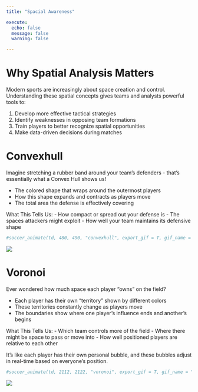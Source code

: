 ```yaml
---
title: "Spacial Awareness"

execute:
  echo: false
  message: false
  warning: false

---
```


# Why Spatial Analysis Matters

Modern sports are increasingly about space creation and control. Understanding these spatial concepts gives teams and analysts powerful tools to:

1.  Develop more effective tactical strategies
2.  Identify weaknesses in opposing team formations
3.  Train players to better recognize spatial opportunities
4.  Make data-driven decisions during matches

# Convexhull

Imagine stretching a rubber band around your team's defenders - that's essentially what a Convex Hull shows us!

-   The colored shape that wraps around the outermost players
-   How this shape expands and contracts as players move
-   The total area the defense is effectively covering

What This Tells Us: - How compact or spread out your defense is - The spaces attackers might exploit - How well your team maintains its defensive shape

```r
#soccer_animate(td, 480, 490, "convexhull", export_gif = T, gif_name = "convexhull.gif")
```
![](convexhull.gif.gif)


# Voronoi

Ever wondered how much space each player "owns" on the field?

-   Each player has their own "territory" shown by different colors
-   These territories constantly change as players move
-   The boundaries show where one player's influence ends and another's begins

What This Tells Us: - Which team controls more of the field - Where there might be space to pass or move into - How well positioned players are relative to each other

It's like each player has their own personal bubble, and these bubbles adjust in real-time based on everyone's position.

```r
#soccer_animate(td, 2112, 2122, "voronoi", export_gif = T, gif_name = "voronoi.gif")
```
![](voronoi.gif.gif)